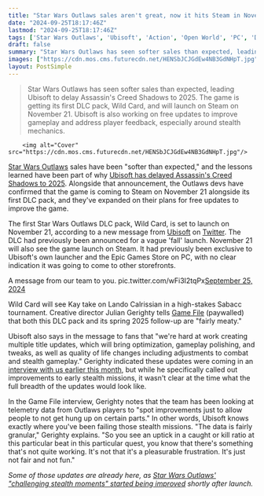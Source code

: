 ```yaml
---
title: "Star Wars Outlaws sales aren't great, now it hits Steam in November with its first 'fairly meaty' DLC, and the devs promise 'multiple' free updates"
date: "2024-09-25T18:17:46Z"
lastmod: "2024-09-25T18:17:46Z"
tags: ['Star Wars Outlaws', 'Ubisoft', 'Action', 'Open World', 'PC', 'DLC', 'Steam', "Assassin's Creed"]
draft: false
summary: "Star Wars Outlaws has seen softer sales than expected, leading Ubisoft to delay Assassin's Creed Shadows to 2025. The game is getting its first DLC pack, Wild Card, and will launch on Steam on November 21. Ubisoft is also working on free updates to improve gameplay and address player feedback, especially around stealth mechanics."
images: ["https://cdn.mos.cms.futurecdn.net/HENSbJCJGdEw4NB3GdNHpT.jpg"]
layout: PostSimple
---
```

> Star Wars Outlaws has seen softer sales than expected, leading Ubisoft to delay Assassin's Creed Shadows to 2025. The game is getting its first DLC pack, Wild Card, and will launch on Steam on November 21. Ubisoft is also working on free updates to improve gameplay and address player feedback, especially around stealth mechanics.


        <img alt="Cover" src="https://cdn.mos.cms.futurecdn.net/HENSbJCJGdEw4NB3GdNHpT.jpg"/>
        
[Star Wars Outlaws](https://www.gamesradar.com/star-wars-outlaws-guide/) sales have been "softer than expected," and the lessons learned have been part of why [Ubisoft has delayed Assassin's Creed Shadows to 2025](https://www.gamesradar.com/games/assassin-s-creed/assassins-creed-shadows-delayed-to-february-after-learnings-from-the-star-wars-outlaws-release/). Alongside that announcement, the Outlaws devs have confirmed that the game is coming to Steam on November 21 alongside its first DLC pack, and they've expanded on their plans for free updates to improve the game.

The first Star Wars Outlaws DLC pack, Wild Card, is set to launch on November 21, according to a new message from [Ubisoft](https://www.gamesradar.com/tag/ubisoft/) on [Twitter](https://twitter.com/StarWarsOutlaws/status/1838971704820801966). The DLC had previously been announced for a vague 'fall' launch. November 21 will also see the game launch on Steam. It had previously been exclusive to Ubisoft's own launcher and the Epic Games Store on PC, with no clear indication it was going to come to other storefronts. 

A message from our team to you. pic.twitter.com/wFi3I2tqPx[September 25, 2024](https://twitter.com/StarWarsOutlaws/status/1838971704820801966)

Wild Card will see Kay take on Lando Calrissian in a high-stakes Sabacc tournament. Creative director Julian Gerighty tells [Game File](https://www.gamefile.news/p/star-wars-outlaws-patches-dlc-interview) (paywalled) that both this DLC pack and its spring 2025 follow-up are "fairly meaty."

Ubisoft also says in the message to fans that "we're hard at work creating multiple title updates, which will bring optimization, gameplay polishing, and tweaks, as well as quality of life changes including adjustments to combat and stealth gameplay." Gerighty indicated these updates were coming in an [interview with us earlier this month](https://www.gamesradar.com/games/action/star-wars-outlaws-massive-entertainment-interview-creative-director-julian-gerighty-and-game-director-mathias-karlson-exclusive/), but while he specifically called out improvements to early stealth missions, it wasn't clear at the time what the full breadth of the updates would look like.

In the Game File interview, Gerighty notes that the team has been looking at telemetry data from Outlaws players to "spot improvements just to allow people to not get hung up on certain parts." In other words, Ubisoft knows exactly where you've been failing those stealth missions. "The data is fairly granular," Gerighty explains. "So you see an uptick in a caught or kill ratio at this particular beat in this particular quest, you know that there's something that's not quite working. It's not that it's a pleasurable frustration. It's just not fair and not fun."

*Some of those updates are already here, as *[<em>Star Wars Outlaws' "challenging stealth moments" started being improved</em>](https://www.gamesradar.com/games/action/star-wars-outlaws-challenging-stealth-moments-have-been-improved-days-after-its-creative-director-promised-a-fix-for-a-particularly-punishing-and-unfair-section/)* shortly after launch.* 
        